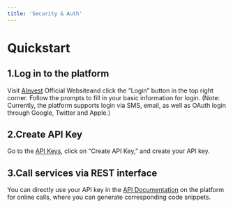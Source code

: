 ```yaml
---
title: 'Security & Auth'
---
```


# Quickstart
## 1.Log in to the platform
Visit [AInvest](https://www.ainvest.com) Official Websiteand click the “Login” button in the top right corner. Follow the prompts to fill in your basic information for login. (Note: Currently, the platform supports login via SMS, email, as well as OAuth login through Google, Twitter and Apple.)

## 2.Create API Key
Go to the [API Keys](https://www.ainvest.com), click on “Create API Key,” and create your API key.

## 3.Call services via REST interface
You can directly use your API key in the [API Documentation](https://docs.ainvest.com/api-reference/news/newswire/en/page) on the platform for online calls, where you can generate corresponding code snippets.